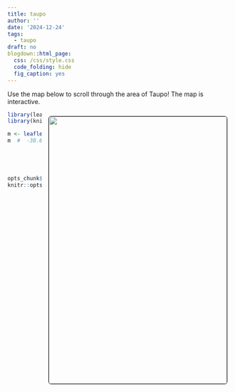 ```yaml
---
title: taupo
author: ''
date: '2024-12-24'
tags:
  - taupo
draft: no
blogdown::html_page:
  css: /css/style.css
  code_folding: hide
  fig_caption: yes
---
```


<link rel="stylesheet" href="styles.css" />




Use the map below to scroll through the area of Taupo!
The map is interactive.


<center>
<img style="float: right; margin: 10px 10px 15px 15px;border-radius: 6px;border: 1.0px solid black;" src="images/taupo_walk.jpg" width="400" height="600"/>
</center>


```r
library(leaflet)
library(knitr)

m <- leaflet() %>% addTiles() %>% setView(176.077472, -38.692837, zoom = 12)
m  #  -38.692837, 176.077472





opts_chunk$set(comment="", fig.align="center", tidy=TRUE)
knitr::opts_chunk$set(warning = FALSE, message = FALSE)
```